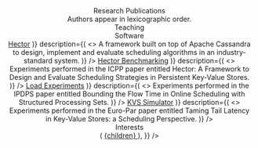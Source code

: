 



<Head>
	<title>Anthony Dugois — PhD Candidate in Computer Science</title>
	<meta name="description" content="Anthony Dugois' personal page." />
</Head>

<div className="relative px-12 py-10 sm:px-24 sm:py-20">
	<header className="mb-20 lg:w-72 lg:fixed">
		<Header
			title="Anthony Dugois"
			subtitle="PhD Candidate in Computer Science"
			hint={false}
		/>
	</header>
	<main className="lg:pl-72">
		<Section>
			<Container>
				<SectionContent>
					<LeadContent />
				</SectionContent>
			</Container>
		</Section>
		<Section className="mt-24">
			<Container>
				<SectionTitle2 className="mb-4">Research</SectionTitle2>
				<SectionContent>
					<ResearchContent />
				</SectionContent>
				<SectionTitle3 className="mt-12">Publications</SectionTitle3>
				<div className="mb-4 text-base text-zinc-700">
					Authors appear in lexicographic order.
				</div>
				<References />
			</Container>
		</Section>
		<Section className="mt-24">
			<Container>
				<SectionTitle2 className="mb-4">Teaching</SectionTitle2>
				<SectionContent>
					<TeachingContent />
				</SectionContent>
				<div className="mt-8 overflow-auto">
					<Teaching />
				</div>
			</Container>
		</Section>
		<Section className="mt-24">
			<Container>
				<SectionTitle2 className="mb-4">Software</SectionTitle2>
				<SectionContent>
					<SoftwareContent />
				</SectionContent>
				<div className="mt-8">
					<Softwares>
						<Software
							label={(
								<>
									<a href="https://github.com/anthonydugois/apache-cassandra-se">Hector</a>
								</>
							)}
							description={(
								<>
									A framework built on top of Apache Cassandra to design, implement and evaluate scheduling algorithms in an industry-standard system.
								</>
							)}
						/>
						<Software
							label={(
								<>
									<a href="https://github.com/anthonydugois/hector-benchmarking">Hector Benchmarking</a>
								</>
							)}
							description={(
								<>
									Experiments performed in the ICPP paper entitled Hector: A Framework to Design and Evaluate Scheduling Strategies in Persistent Key-Value Stores.
								</>
							)}
						/>
						<Software
							label={(
								<>
									<a href="https://doi.org/10.6084/m9.figshare.19123139.v1">Load Experiments</a>
								</>
							)}
							description={(
								<>
									Experiments performed in the IPDPS paper entitled Bounding the Flow Time in Online Scheduling with Structured Processing Sets.
								</>
							)}
						/>
						<Software
							label={(
								<>
									<a href="https://doi.org/10.6084/m9.figshare.21750605.v1">KVS Simulator</a>
								</>
							)}
							description={(
								<>
									Experiments performed in the Euro-Par paper entitled Taming Tail Latency in Key-Value Stores: a Scheduling Perspective.
								</>
							)}
						/>
					</Softwares>
				</div>
			</Container>
		</Section>
		<Section className="mt-24">
			<Container>
				<SectionTitle2 className="mb-4">Interests</SectionTitle2>
				<SectionContent>
					<InterestsContent />
				</SectionContent>
				<div className="py-6">
					<Strava label="See my last runs" />
				</div>
			</Container>
		</Section>
	</main>
	<footer className="lg:pl-72 mt-24">
		<Container>
			<div className="text-base text-zinc-500">
				<FootContent
					components={{
						a: ({ children, href }) => (
							<a href={href} className="underline underline-offset-2">
								{children}
							</a>
						),
					}}
				/>
			</div>
		</Container>
	</footer>
</div>
